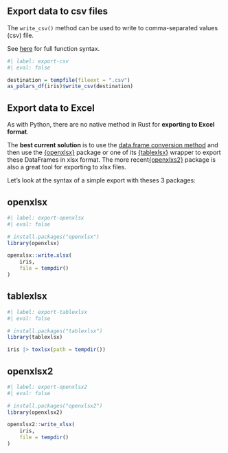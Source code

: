 ## Export data to csv files

The `write_csv()` method can be used to write to comma-separated values (csv) file.  

See [here](https://pola-rs.github.io/r-polars/man/IO_write_csv.html) for full function syntax.  

```r
#| label: export-csv
#| eval: false

destination = tempfile(fileext = ".csv")
as_polars_df(iris)$write_csv(destination)
```

## Export data to Excel

As with Python, there are no native method in Rust for **exporting to Excel format**.

The **best current solution** is to use the [data.frame conversion method](#from-seriesdataframes-to-vectordata.frames) and then use the [{openxlsx}](https://ycphs.github.io/openxlsx/index.html) package or one of its [{tablexlsx}](https://ddotta.github.io/tablexlsx/) wrapper to export these DataFrames in xlsx format. The more recent[{openxlxs2}](https://github.com/JanMarvin/openxlsx2) package is also a great tool for exporting to xlsx files.

Let's look at the syntax of a simple export with theses 3 packages:

::: {.panel-tabset}

## openxlsx

```r
#| label: export-openxlsx
#| eval: false

# install.packages("openxlsx")
library(openxlsx)

openxlsx::write.xlsx(
    iris,
    file = tempdir()
)
```

## tablexlsx

```r
#| label: export-tablexlsx
#| eval: false

# install.packages("tablexlsx")
library(tablexlsx)

iris |> toxlsx(path = tempdir())
```

## openxlsx2

```r
#| label: export-openxlsx2
#| eval: false

# install.packages("openxlsx2")
library(openxlsx2)

openxlsx2::write_xlsx(
    iris,
    file = tempdir()
)
```
:::
